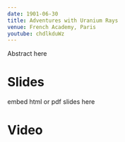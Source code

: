 ```yaml
---
date: 1901-06-30
title: Adventures with Uranium Rays
venue: French Academy, Paris
youtube: chdlkduWz
---
```


Abstract here


# Slides

embed html or pdf slides here

# Video
